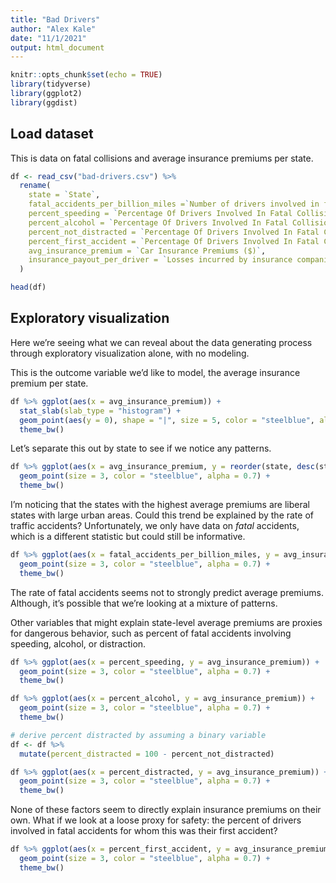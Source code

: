 ```yaml
---
title: "Bad Drivers"
author: "Alex Kale"
date: "11/1/2021"
output: html_document
---
```


```r
knitr::opts_chunk$set(echo = TRUE)
library(tidyverse)
library(ggplot2)
library(ggdist)
```

## Load dataset

This is data on fatal collisions and average insurance premiums per state.

```r
df <- read_csv("bad-drivers.csv") %>%
  rename(
    state = `State`,
    fatal_accidents_per_billion_miles =`Number of drivers involved in fatal collisions per billion miles`,
    percent_speeding = `Percentage Of Drivers Involved In Fatal Collisions Who Were Speeding`,
    percent_alcohol = `Percentage Of Drivers Involved In Fatal Collisions Who Were Alcohol-Impaired`,
    percent_not_distracted = `Percentage Of Drivers Involved In Fatal Collisions Who Were Not Distracted`,
    percent_first_accident = `Percentage Of Drivers Involved In Fatal Collisions Who Had Not Been Involved In Any Previous Accidents`,
    avg_insurance_premium = `Car Insurance Premiums ($)`,
    insurance_payout_per_driver = `Losses incurred by insurance companies for collisions per insured driver ($)`
  )

head(df)
```


## Exploratory visualization

Here we're seeing what we can reveal about the data generating process through exploratory visualization alone, with no modeling.

This is the outcome variable we'd like to model, the average insurance premium per state.

```r
df %>% ggplot(aes(x = avg_insurance_premium)) +
  stat_slab(slab_type = "histogram") +
  geom_point(aes(y = 0), shape = "|", size = 5, color = "steelblue", alpha = 0.7) + 
  theme_bw()
```

Let's separate this out by state to see if we notice any patterns.

```r
df %>% ggplot(aes(x = avg_insurance_premium, y = reorder(state, desc(state)))) +
  geom_point(size = 3, color = "steelblue", alpha = 0.7) + 
  theme_bw()
```

I'm noticing that the states with the highest average premiums are liberal states with large urban areas. Could this trend be explained by the rate of traffic accidents? Unfortunately, we only have data on _fatal_ accidents, which is a different statistic but could still be informative.

```r
df %>% ggplot(aes(x = fatal_accidents_per_billion_miles, y = avg_insurance_premium)) +
  geom_point(size = 3, color = "steelblue", alpha = 0.7) + 
  theme_bw()
```

The rate of fatal accidents seems not to strongly predict average premiums. Although, it's possible that we're looking at a mixture of patterns.

Other variables that might explain state-level average premiums are proxies for dangerous behavior, such as percent of fatal accidents involving speeding, alcohol, or distraction.

```r
df %>% ggplot(aes(x = percent_speeding, y = avg_insurance_premium)) +
  geom_point(size = 3, color = "steelblue", alpha = 0.7) + 
  theme_bw()
```

```r
df %>% ggplot(aes(x = percent_alcohol, y = avg_insurance_premium)) +
  geom_point(size = 3, color = "steelblue", alpha = 0.7) + 
  theme_bw()
```

```r
# derive percent distracted by assuming a binary variable
df <- df %>% 
  mutate(percent_distracted = 100 - percent_not_distracted) 

df %>% ggplot(aes(x = percent_distracted, y = avg_insurance_premium)) +
  geom_point(size = 3, color = "steelblue", alpha = 0.7) + 
  theme_bw()
```

None of these factors seem to directly explain insurance premiums on their own. What if we look at a loose proxy for safety: the percent of drivers involved in fatal accidents for whom this was their first accident?

```r
df %>% ggplot(aes(x = percent_first_accident, y = avg_insurance_premium)) +
  geom_point(size = 3, color = "steelblue", alpha = 0.7) + 
  theme_bw()
```

